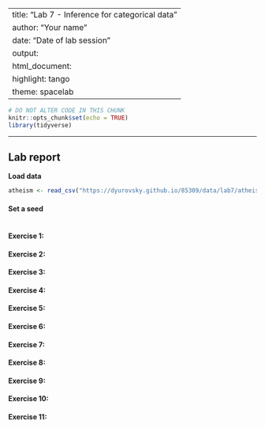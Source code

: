 
---
title: "Lab 7 - Inference for categorical data"
author: "Your name"
date: "Date of lab session"
output: 
  html_document: 
    highlight: tango
    theme: spacelab
---

```r
# DO NOT ALTER CODE IN THIS CHUNK
knitr::opts_chunk$set(echo = TRUE)
library(tidyverse)
```

* * *

## Lab report

**Load data**
```r
atheism <- read_csv("https://dyurovsky.github.io/85309/data/lab7/atheism.csv")
```

#### Set a seed
```r

```

#### Exercise 1: 


#### Exercise 2: 


#### Exercise 3: 


#### Exercise 4: 


#### Exercise 5: 


#### Exercise 6:


#### Exercise 7:


#### Exercise 8: 


#### Exercise 9:


#### Exercise 10:


#### Exercise 11:

